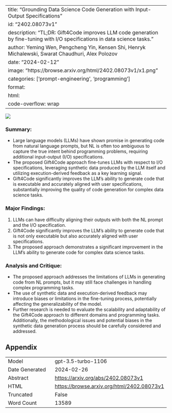 
---
title: "Grounding Data Science Code Generation with Input-Output Specifications"
id: "2402.08073v1"
description: "TL;DR: Gift4Code improves LLM code generation by fine-tuning with I/O specifications in data science tasks."
author: Yeming Wen, Pengcheng Yin, Kensen Shi, Henryk Michalewski, Swarat Chaudhuri, Alex Polozov
date: "2024-02-12"
image: "https://browse.arxiv.org/html/2402.08073v1/x1.png"
categories: ['prompt-engineering', 'programming']
format:
  html:
    code-overflow: wrap
---

![](https://browse.arxiv.org/html/2402.08073v1/x1.png)

### **Summary:**
- Large language models (LLMs) have shown promise in generating code from natural language prompts, but NL is often too ambiguous to capture the true intent behind programming problems, requiring additional input-output (I/O) specifications.
- The proposed Gift4Code approach fine-tunes LLMs with respect to I/O specifications, leveraging synthetic data produced by the LLM itself and utilizing execution-derived feedback as a key learning signal.
- Gift4Code significantly improves the LLM’s ability to generate code that is executable and accurately aligned with user specifications, substantially improving the quality of code generation for complex data science tasks.

### **Major Findings:**
1. LLMs can have difficulty aligning their outputs with both the NL prompt and the I/O specification.
2. Gift4Code significantly improves the LLM’s ability to generate code that is not only executable but also accurately aligned with user specifications.
3. The proposed approach demonstrates a significant improvement in the LLM’s ability to generate code for complex data science tasks.

### **Analysis and Critique:**
- The proposed approach addresses the limitations of LLMs in generating code from NL prompts, but it may still face challenges in handling complex programming tasks.
- The use of synthetic data and execution-derived feedback may introduce biases or limitations in the fine-tuning process, potentially affecting the generalizability of the model.
- Further research is needed to evaluate the scalability and adaptability of the Gift4Code approach to different domains and programming tasks. Additionally, the methodological issues and potential biases in the synthetic data generation process should be carefully considered and addressed.

## Appendix

|          |          |
|----------|----------|
| Model     | gpt-3.5-turbo-1106       |
| Date Generated     | 2024-02-26       |
| Abstract | [https://arxiv.org/abs/2402.08073v1](https://arxiv.org/abs/2402.08073v1)        |
| HTML     | [https://browse.arxiv.org/html/2402.08073v1](https://browse.arxiv.org/html/2402.08073v1)       |
| Truncated       | False       |
| Word Count       | 13589       |